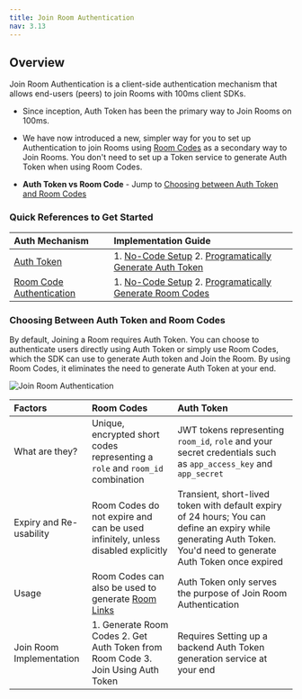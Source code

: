 ```yaml
---
title: Join Room Authentication
nav: 3.13
---
```


## Overview

Join Room Authentication is a client-side authentication mechanism that allows end-users (peers) to join Rooms with 100ms client SDKs. 


<FlexContainer>
<Callout icon="link" title="Two Ways to Join a Room">

- Since inception, Auth Token has been the primary way to Join Rooms on 100ms. 
- We have now introduced a new, simpler way for you to set up Authentication to join Rooms using [Room Codes](https://www.100ms.live/docs/concepts/v2/concepts/rooms/room-codes/room-codes) as a secondary way to Join Rooms. You don't need to set up a Token service to generate Auth Token when using Room Codes.

- **Auth Token vs Room Code** - Jump to [Choosing between Auth Token and Room Codes](/concepts/v2/concepts/Authentication/JoinRoomAuthentication#choosing-between-auth-token-and-room-codes)

</Callout>

</FlexContainer>

### Quick References to Get Started

|Auth Mechanism| Implementation Guide |
| :----------- | :---------- |
| [Auth Token](/concepts/v2/concepts/Authentication/AuthToken) | 1. [No-Code Setup](/concepts/v2/concepts/Authentication/AuthToken#no-code-auth-token-setup) 2. [Programatically Generate Auth Token](/concepts/v2/concepts/Authentication/AuthToken#set-up-auth-token-programatically) |
| [Room Code Authentication](/concepts/v2/concepts/Authentication/RoomCodesAuth) | 1. [No-Code Setup](/concepts/v2/concepts/Authentication/RoomCodesAuth#no-code-setup) 2. [Programatically Generate Room Codes](/concepts/v2/concepts/Authentication/RoomCodesAuth#programatically-generate-room-codes) |






### Choosing Between Auth Token and Room Codes

By default, Joining a Room requires Auth Token. You can choose to authenticate users directly using Auth Token or simply use Room Codes, which the SDK can use to generate Auth token and Join the Room. By using Room Codes, it eliminates the need to generate Auth Token at your end.

![Join Room Authentication](/docs/v2/JoinRoomAuth.png)


|Factors| Room Codes | Auth Token |
| :------------------------------------------- | :--------------------------------- | :--------------------------------- |
| What are they? | Unique, encrypted short codes representing a `role` and `room_id` combination | JWT tokens representing `room_id`, `role` and your secret credentials such as `app_access_key` and `app_secret` 
| Expiry and Re-usability | Room Codes do not expire and can be used infinitely, unless disabled explicitly  | Transient, short-lived token with default expiry of 24 hours; You can define an expiry while generating Auth Token. You'd need to generate Auth Token once expired  |
| Usage  | Room Codes can also be used to generate [Room Links](https://www.100ms.live/docs/concepts/v2/concepts/rooms/room-links)  | Auth Token only serves the purpose of Join Room Authentication  |
| Join Room Implementation | 1. Generate Room Codes 2. Get Auth Token from Room Code 3. Join Using Auth Token | Requires Setting up a backend Auth Token generation service at your end | 



